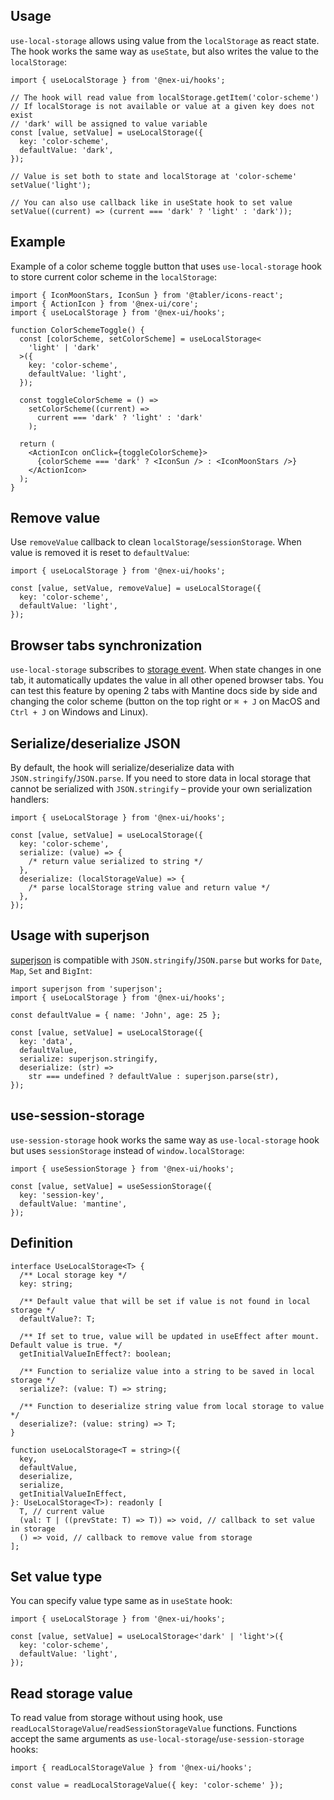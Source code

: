 

## Usage

`use-local-storage` allows using value from the `localStorage` as react state.
The hook works the same way as `useState`, but also writes the value to the `localStorage`:

```tsx
import { useLocalStorage } from '@nex-ui/hooks';

// The hook will read value from localStorage.getItem('color-scheme')
// If localStorage is not available or value at a given key does not exist
// 'dark' will be assigned to value variable
const [value, setValue] = useLocalStorage({
  key: 'color-scheme',
  defaultValue: 'dark',
});

// Value is set both to state and localStorage at 'color-scheme'
setValue('light');

// You can also use callback like in useState hook to set value
setValue((current) => (current === 'dark' ? 'light' : 'dark'));
```

## Example

Example of a color scheme toggle button that uses `use-local-storage` hook
to store current color scheme in the `localStorage`:

```tsx
import { IconMoonStars, IconSun } from '@tabler/icons-react';
import { ActionIcon } from '@nex-ui/core';
import { useLocalStorage } from '@nex-ui/hooks';

function ColorSchemeToggle() {
  const [colorScheme, setColorScheme] = useLocalStorage<
    'light' | 'dark'
  >({
    key: 'color-scheme',
    defaultValue: 'light',
  });

  const toggleColorScheme = () =>
    setColorScheme((current) =>
      current === 'dark' ? 'light' : 'dark'
    );

  return (
    <ActionIcon onClick={toggleColorScheme}>
      {colorScheme === 'dark' ? <IconSun /> : <IconMoonStars />}
    </ActionIcon>
  );
}
```

## Remove value

Use `removeValue` callback to clean `localStorage`/`sessionStorage`.
When value is removed it is reset to `defaultValue`:

```tsx
import { useLocalStorage } from '@nex-ui/hooks';

const [value, setValue, removeValue] = useLocalStorage({
  key: 'color-scheme',
  defaultValue: 'light',
});
```

## Browser tabs synchronization

`use-local-storage` subscribes to [storage event](https://developer.mozilla.org/en-US/docs/Web/API/Window/storage_event).
When state changes in one tab, it automatically updates the value in all other opened browser tabs.
You can test this feature by opening 2 tabs with Mantine docs side by side and changing the color scheme
(button on the top right or `⌘ + J` on MacOS and `Ctrl + J` on Windows and Linux).

## Serialize/deserialize JSON

By default, the hook will serialize/deserialize data with `JSON.stringify`/`JSON.parse`.
If you need to store data in local storage that cannot be serialized with `JSON.stringify`
– provide your own serialization handlers:

```tsx
import { useLocalStorage } from '@nex-ui/hooks';

const [value, setValue] = useLocalStorage({
  key: 'color-scheme',
  serialize: (value) => {
    /* return value serialized to string */
  },
  deserialize: (localStorageValue) => {
    /* parse localStorage string value and return value */
  },
});
```

## Usage with superjson

[superjson](https://github.com/blitz-js/superjson) is compatible with `JSON.stringify`/`JSON.parse` but works for `Date`, `Map`, `Set` and `BigInt`:

```tsx
import superjson from 'superjson';
import { useLocalStorage } from '@nex-ui/hooks';

const defaultValue = { name: 'John', age: 25 };

const [value, setValue] = useLocalStorage({
  key: 'data',
  defaultValue,
  serialize: superjson.stringify,
  deserialize: (str) =>
    str === undefined ? defaultValue : superjson.parse(str),
});
```

## use-session-storage

`use-session-storage` hook works the same way as `use-local-storage` hook but uses `sessionStorage` instead of `window.localStorage`:

```tsx
import { useSessionStorage } from '@nex-ui/hooks';

const [value, setValue] = useSessionStorage({
  key: 'session-key',
  defaultValue: 'mantine',
});
```

## Definition

```tsx
interface UseLocalStorage<T> {
  /** Local storage key */
  key: string;

  /** Default value that will be set if value is not found in local storage */
  defaultValue?: T;

  /** If set to true, value will be updated in useEffect after mount. Default value is true. */
  getInitialValueInEffect?: boolean;

  /** Function to serialize value into a string to be saved in local storage */
  serialize?: (value: T) => string;

  /** Function to deserialize string value from local storage to value */
  deserialize?: (value: string) => T;
}

function useLocalStorage<T = string>({
  key,
  defaultValue,
  deserialize,
  serialize,
  getInitialValueInEffect,
}: UseLocalStorage<T>): readonly [
  T, // current value
  (val: T | ((prevState: T) => T)) => void, // callback to set value in storage
  () => void, // callback to remove value from storage
];
```

## Set value type

You can specify value type same as in `useState` hook:

```tsx
import { useLocalStorage } from '@nex-ui/hooks';

const [value, setValue] = useLocalStorage<'dark' | 'light'>({
  key: 'color-scheme',
  defaultValue: 'light',
});
```

## Read storage value

To read value from storage without using hook, use `readLocalStorageValue`/`readSessionStorageValue` functions.
Functions accept the same arguments as `use-local-storage`/`use-session-storage` hooks:

```tsx
import { readLocalStorageValue } from '@nex-ui/hooks';

const value = readLocalStorageValue({ key: 'color-scheme' });
```

